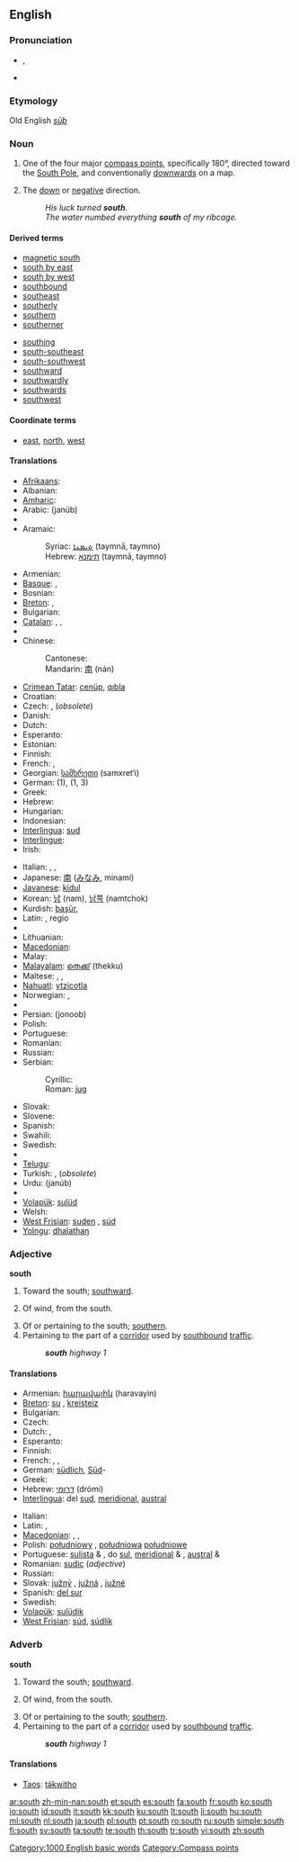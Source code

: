 {{wikipedia}}
{{also|South}}
==English==

===Pronunciation===
* {{IPA|/saʊθ/}}, {{SAMPA|/saUT/}}
* {{audio|en-us-south.ogg|Audio (US)}}
*: {{rhymes|aʊθ}}

===Etymology===
Old English ''[[sūþ]]''

===Noun===
{{en-noun|-}}

# One of the four major [[compass point]]s, specifically 180°, directed toward the [[South Pole]], and conventionally [[downwards]] on a map.
# {{figurative}} The [[down]] or [[negative]] direction.
#: ''His luck turned '''south'''.''
#: ''The water numbed everything '''south''' of my ribcage.''

====Derived terms====
{{top2}}
* [[magnetic south]]
* [[south by east]]
* [[south by west]]
* [[southbound]]
* [[southeast]]
* [[southerly]]
* [[southern]]
* [[southerner]]
{{mid2}}
* [[southing]]
* [[south-southeast]]
* [[south-southwest]]
* [[southward]]
* [[southwardly]]
* [[southwards]]
* [[southwest]]
{{bottom2}}

====Coordinate terms====
* {{sense|compass point}} [[east]], [[north]], [[west]]

====Translations====
{{trans-top|compass point}}
* [[Afrikaans]]: {{t-|af|suid|xs=Afrikaans}}
* Albanian: {{t-|sq|jug|m|xs=Albanian}}
* [[Amharic]]: {{t|am|ደቡብ|tr=däbub|sc=Ethi|xs=Amharic}}
* Arabic: {{Arab|[[جنوب]]}} (janúb)
* {{trreq|Aragonese}}
* Aramaic:
*: Syriac: [[ܬܝܡܢܐ]] (taymnā, taymno) {{f}}
*: Hebrew: [[תימנא]] (taymnā, taymno) {{f}}
* Armenian: {{t-|hy|հարավ|tr=harav|sc=Hayeren|xs=Armenian}}
* [[Basque]]: {{t|eu|hego|xs=Basque}}, {{t|eu|hegoalde|xs=Basque}}
* Bosnian: {{t-|bs|jug|m}}
* [[Breton]]: {{t-|br|su|m|xs=Breton}}, {{t|br|kreisteiz|m|xs=Breton}}
* Bulgarian: {{t+|bg|юг|m|tr=jug|sc=Cyrl}}
* [[Catalan]]: {{t-|ca|sud|m}}, {{t|ca|migdia|m}}, {{t|ca|migjorn|m}}
* {{trreq|Chechen}}
* Chinese:
*: Cantonese: {{tø|yue|南|tr=naam4|sc=Hani|xs=Cantonese}}
*: Mandarin: [[南]] (nán)
* [[Crimean Tatar]]: [[cenüp]], [[qıbla]]
* Croatian: {{t-|hr|jug|m}}
* Czech: {{t-|cs|jih|m}}, {{t+|cs|poledne|n}} (''obsolete'')
* Danish: {{t+|da|syd}}
* Dutch: {{t+|nl|zuiden|n}}
* Esperanto: {{t-|eo|sudo|xs=Esperanto}}
* Estonian: {{t-|et|lõuna}}
* Finnish: {{t+|fi|etelä}}
* French: {{t+|fr|sud|m}}, {{t+|fr|midi|m}}
* Georgian: [[სამხრეთი]] (samxret‘i)
* German: {{t+|de|Süden|m}} (1), {{t+|de|Süd}} (1, 3)
* Greek: {{t+|el|νότος|m|tr=nótos|sc=Grek}}
* Hebrew: {{t+|he|דרום|m|tr=darόm|sc=Hebr}}
* Hungarian: {{t+|hu|dél}}
* Indonesian: {{t+|id|selatan|xs=Indonesian}}
* [[Interlingua]]: [[sud]]
* [[Interlingue]]: {{t-|ie|sude|xs=Interlingue}}
* Irish: {{t|ga|deisceart|m|xs=Irish}}
{{trans-mid}}
* Italian: {{t+|it|sud}}, {{t+|it|mezzogiorno}}, {{t+|it|meridione}}
* Japanese: [[南]] ([[みなみ]], minamí)
* [[Javanese]]: [[kidul]]
* Korean: [[남]] (nam), [[남쪽]] (namtchok)
* Kurdish: [[başûr]], {{ku-Arab|[[باشور]]}}
* Latin: {{t+|la|meridies|m}}, regio {{t+|la|australis|f}}
* {{trreq|Latvian}}
* Lithuanian: {{t+|lt|pietūs|m|p|xs=Lithuanian}}
* [[Macedonian]]: {{t-|mk|југ|m|tr=jug|sc=Cyrl|xs=Macedonian}}
* Malay: {{t-|ms|selatan|xs=Malay}}
* [[Malayalam]]: [[തെക്ക്]] (thekku)
* Maltese: {{t|mt|nofsinhar|xs=Maltese}}, {{t-|mt|sud|xs=Maltese}}, {{t|mt|t'isfel|xs=Maltese}}
* [[Nahuatl]]: [[ytzicotla]]
* Norwegian: {{t+|no|sør}}, {{t-|no|syd}}
* {{trreq|Oriya}}
* Persian: {{fa-Arab|[[جنوب]]}} (jonoob)
* Polish: {{t+|pl|południe|n}}
* Portuguese: {{t+|pt|sul|m}}
* Romanian: {{t+|ro|sud|n}}
* Russian: {{t+|ru|юг|m|tr=jug|sc=Cyrl}}
* Serbian:
*: Cyrillic: {{t-|sr|југ|m|sc=Cyrl}}
*: Roman: [[jug#Serbian|jug]] {{m}}
* Slovak: {{t-|sk|juh|m}}
* Slovene: {{t+|sl|jug|m}}
* Spanish: {{t+|es|sur|m}}
* Swahili: {{t+|sw|kusini|xs=Swahili}}
* Swedish: {{t+|sv|söder}}
* {{trreq|Tamil}}
* [[Telugu]]: {{t|te|దక్షిణం|tr=dakshiNaM|sc=Telu}}
* Turkish: {{t+|tr|güney}}, {{t|tr|cenup}} (''obsolete'')
* Urdu: {{ur-Arab|[[جنوب]]}} (janúb) {{m}}
* {{trreq|Vietnamese}}
* [[Volapük]]: [[sulüd]]
* Welsh: {{t-|cy|de|xs=Welsh}}
* [[West Frisian]]: [[suden]] {{n}}, [[súd]]
* [[Yolngu]]: [[dhalathaŋ]]
{{trans-bottom}}

===Adjective===
'''south'''

# Toward the south; [[southward]].
# {{meteorology}} Of wind, from the south.
# Of or pertaining to the south; [[southern]].
# Pertaining to the part of a [[corridor]] used by [[southbound]] [[traffic]].
#: '''''south''' highway 1''

====Translations====
{{trans-top|of or pertaining to the south}}
* Armenian: [[հարավային]] (haravayin)
* [[Breton]]: [[su]] {{m}}, [[kreisteiz]] {{m}}
* Bulgarian: {{t-|bg|южен|m|tr=júžen|sc=Cyrl}}
* Czech: {{t-|cs|jižní}}
* Dutch: {{t+|nl|zuid}}, {{t-|nl|zuidelijk}}
* Esperanto: {{t-|eo|suda|xs=Esperanto}}
* Finnish: {{t+|fi|eteläinen}}
* French: {{t+|fr|sud}}, {{t+|fr|méridional}}, {{t+|fr|austral}}
* German: [[südlich]], [[Süd]]-
* Greek: {{t+|el|νότιος|tr=nótios|sc=Grek}}
* Hebrew: [[דרומי]] (drómi)
* [[Interlingua]]: del [[sud]], [[meridional]], [[austral]]
{{trans-mid}}
* Italian: {{t+|it|meridionale}}
* Latin: {{t+|la|australis|m|f}}, {{t-|la|australe|n}}
* [[Macedonian]]: {{t|mk|јужен|m|tr=júžen|sc=Cyrl|xs=Macedonian}},  {{t|mk|јужна|f|tr=júžna|sc=Cyrl|xs=Macedonian}},  {{t|mk|јужно|n|tr=júžno|sc=Cyrl|xs=Macedonian}}
* Polish: [[południowy]] {{m}}, [[południowa]] {{f}} [[południowe]] {{n}}
* Portuguese: [[sulista]] {{m}} & {{f}}, do [[sul]], [[meridional]] {{m}} & {{f}}, [[austral]] {{m}} & {{f}}
* Romanian: [[sudic]] (''adjective'')
* Russian: {{t+|ru|южный|tr=júžyj|sc=Cyrl}}
* Slovak: [[južný]] {{m}}, [[južná]] {{f}}, [[južné]] {{n}}
* Spanish: [[del sur]]
* Swedish: {{t+|sv|syd}}
* [[Volapük]]: [[sulüdik]]
* [[West Frisian]]: [[súd]], [[súdlik]]
{{trans-bottom}}

===Adverb===
'''south'''

# Toward the south; [[southward]].
# {{meteorology}} Of wind, from the south.
# Of or pertaining to the south; [[southern]].
# Pertaining to the part of a [[corridor]] used by [[southbound]] [[traffic]].
#: '''''south''' highway 1''

====Translations====
* [[Taos]]: [[tə́kwitho]]

[[Category:1000 English basic words]]
[[Category:Compass points]]

[[ar:south]]
[[zh-min-nan:south]]
[[et:south]]
[[es:south]]
[[fa:south]]
[[fr:south]]
[[ko:south]]
[[io:south]]
[[id:south]]
[[it:south]]
[[kk:south]]
[[ku:south]]
[[lt:south]]
[[li:south]]
[[hu:south]]
[[ml:south]]
[[nl:south]]
[[ja:south]]
[[pl:south]]
[[pt:south]]
[[ro:south]]
[[ru:south]]
[[simple:south]]
[[fi:south]]
[[sv:south]]
[[ta:south]]
[[te:south]]
[[th:south]]
[[tr:south]]
[[vi:south]]
[[zh:south]]